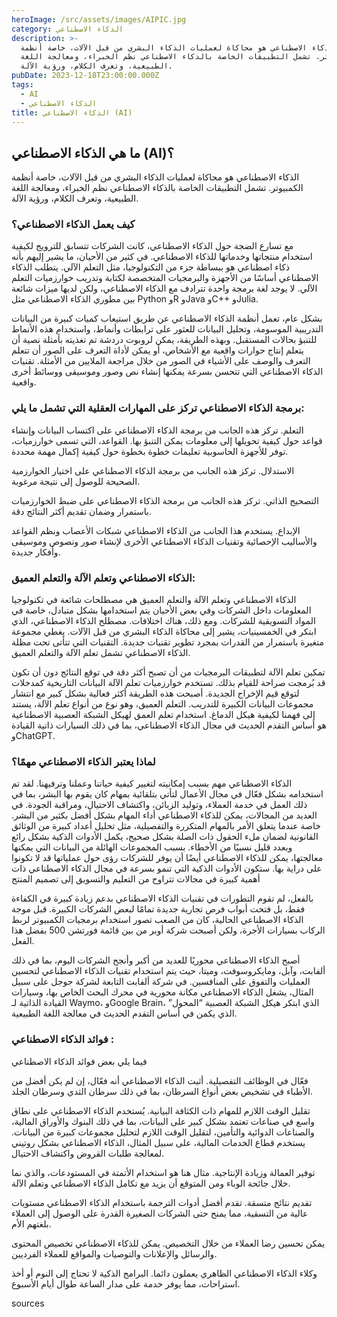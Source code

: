 ```yaml
---
heroImage: /src/assets/images/AIPIC.jpg
category: الذكاء الاصطناعي
description: >-
  لذكاء الاصطناعي هو محاكاة لعمليات الذكاء البشري من قبل الآلات، خاصة أنظمة
  الكمبيوتر. تشمل التطبيقات الخاصة بالذكاء الاصطناعي نظم الخبراء، ومعالجة اللغة
  الطبيعية، وتعرف الكلام، ورؤية الآلة.
pubDate: 2023-12-18T23:00:00.000Z
tags:
  - AI
  - الذكاء الاصطناعي
title: الذكاء الاصطناعي (AI)
---
```


## ما هي الذكاء الاصطناعي (AI)؟

الذكاء الاصطناعي هو محاكاة لعمليات الذكاء البشري من قبل الآلات، خاصة أنظمة الكمبيوتر. تشمل التطبيقات الخاصة بالذكاء الاصطناعي نظم الخبراء، ومعالجة اللغة الطبيعية، وتعرف الكلام، ورؤية الآلة.

### كيف يعمل الذكاء الاصطناعي؟

مع تسارع الضجة حول الذكاء الاصطناعي، كانت الشركات تتسابق للترويج لكيفية استخدام منتجاتها وخدماتها للذكاء الاصطناعي. في كثير من الأحيان، ما يشير إليهم بأنه ذكاء اصطناعي هو ببساطة جزء من التكنولوجيا، مثل التعلم الآلي. يتطلب الذكاء الاصطناعي أساسًا من الأجهزة والبرمجيات المتخصصة لكتابة وتدريب خوارزميات التعلم الآلي. لا يوجد لغة برمجة واحدة تترادف مع الذكاء الاصطناعي، ولكن لديها ميزات شائعة بين مطوري الذكاء الاصطناعي مثل Python وR وJava وC++ وJulia.

بشكل عام، تعمل أنظمة الذكاء الاصطناعي عن طريق استيعاب كميات كبيرة من البيانات التدريبية الموسومة، وتحليل البيانات للعثور على ترابطات وأنماط، واستخدام هذه الأنماط للتنبؤ بحالات المستقبل. وبهذه الطريقة، يمكن لروبوت دردشة تم تغذيته بأمثلة نصية أن يتعلم إنتاج حوارات واقعية مع الأشخاص، أو يمكن لأداة التعرف على الصور أن تتعلم التعرف والوصف على الأشياء في الصور من خلال مراجعة الملايين من الأمثلة. تقنيات الذكاء الاصطناعي التي تتحسن بسرعة يمكنها إنشاء نص وصور وموسيقى ووسائط أخرى واقعية.

### برمجة الذكاء الاصطناعي تركز على المهارات العقلية التي تشمل ما يلي:

التعلم. تركز هذه الجانب من برمجة الذكاء الاصطناعي على اكتساب البيانات وإنشاء قواعد حول كيفية تحويلها إلى معلومات يمكن التنبؤ بها. القواعد، التي تسمى خوارزميات، توفر للأجهزة الحاسوبية تعليمات خطوة بخطوة حول كيفية إكمال مهمة محددة.

الاستدلال. تركز هذه الجانب من برمجة الذكاء الاصطناعي على اختيار الخوارزمية الصحيحة للوصول إلى نتيجة مرغوبة.

التصحيح الذاتي. تركز هذه الجانب من برمجة الذكاء الاصطناعي على ضبط الخوارزميات باستمرار وضمان تقديم أكثر النتائج دقة.

الإبداع. يستخدم هذا الجانب من الذكاء الاصطناعي شبكات الأعصاب ونظم القواعد والأساليب الإحصائية وتقنيات الذكاء الاصطناعي الأخرى لإنشاء صور ونصوص وموسيقى وأفكار جديدة.

### الذكاء الاصطناعي وتعلم الآلة والتعلم العميق:

الذكاء الاصطناعي وتعلم الآلة والتعلم العميق هي مصطلحات شائعة في تكنولوجيا المعلومات داخل الشركات وفي بعض الأحيان يتم استخدامها بشكل متبادل، خاصة في المواد التسويقية للشركات. ومع ذلك، هناك اختلافات. مصطلح الذكاء الاصطناعي، الذي ابتكر في الخمسينيات، يشير إلى محاكاة الذكاء البشري من قبل الآلات. يغطي مجموعة متغيرة باستمرار من القدرات بمجرد تطوير تقنيات جديدة. التقنيات التي تتأتى تحت مظلة الذكاء الاصطناعي تشمل تعلم الآلة والتعلم العميق.

تمكين تعلم الآلة لتطبيقات البرمجيات من أن تصبح أكثر دقة في توقع النتائج دون أن تكون قد بُرمجت صراحة للقيام بذلك. تستخدم خوارزميات تعلم الآلة البيانات التاريخية كمدخلات لتوقع قيم الإخراج الجديدة. أصبحت هذه الطريقة أكثر فعالية بشكل كبير مع انتشار مجموعات البيانات الكبيرة للتدريب. التعلم العميق، وهو نوع من أنواع تعلم الآلة، يستند إلى فهمنا لكيفية هيكل الدماغ. استخدام تعلم العمق لهيكل الشبكة العصبية الاصطناعية هو أساس التقدم الحديث في مجال الذكاء الاصطناعي، بما في ذلك السيارات ذاتية القيادة وChatGPT.

### لماذا يعتبر الذكاء الاصطناعي مهمًا؟

الذكاء الاصطناعي مهم بسبب إمكانيته لتغيير كيفية حياتنا وعملنا وترفيهنا. لقد تم استخدامه بشكل فعّال في مجال الأعمال لتأتي بتلقائية بمهام كان يقوم بها البشر، بما في ذلك العمل في خدمة العملاء، وتوليد الزبائن، واكتشاف الاحتيال، ومراقبة الجودة. في العديد من المجالات، يمكن للذكاء الاصطناعي أداء المهام بشكل أفضل بكثير من البشر. خاصة عندما يتعلق الأمر بالمهام المتكررة والتفصيلية، مثل تحليل أعداد كبيرة من الوثائق القانونية لضمان ملء الحقول ذات الصلة بشكل صحيح، يكمل الأدوات الذكية بشكل رائع وبعدد قليل نسبيًا من الأخطاء. بسبب المجموعات الهائلة من البيانات التي يمكنها معالجتها، يمكن للذكاء الاصطناعي أيضًا أن يوفر للشركات رؤى حول عملياتها قد لا تكونوا على دراية بها. ستكون الأدوات الذكية التي تنمو بسرعة في مجال الذكاء الاصطناعي ذات أهمية كبيرة في مجالات تتراوح من التعليم والتسويق إلى تصميم المنتج

بالفعل، لم تقوم التطورات في تقنيات الذكاء الاصطناعي بدعم زيادة كبيرة في الكفاءة فقط، بل فتحت أبواب فرص تجارية جديدة تمامًا لبعض الشركات الكبيرة. قبل موجة الذكاء الاصطناعي الحالية، كان من الصعب تصور استخدام برمجيات الكمبيوتر لربط الركاب بسيارات الأجرة، ولكن أصبحت شركة أوبر من بين قائمة فورتشن 500 بفضل هذا الفعل.

أصبح الذكاء الاصطناعي محوريًا للعديد من أكبر وأنجح الشركات اليوم، بما في ذلك ألفابت، وآبل، ومايكروسوفت، وميتا، حيث يتم استخدام تقنيات الذكاء الاصطناعي لتحسين العمليات والتفوق على المنافسين. في شركة ألفابت التابعة لشركة جوجل على سبيل المثال، يشغل الذكاء الاصطناعي مكانة محورية في محرك البحث الخاص بها، وسيارات القيادة الذاتية لـ Waymo، وGoogle Brain، الذي ابتكر هيكل الشبكة العصبية “المحول” الذي يكمن في أساس التقدم الحديث في معالجة اللغة الطبيعية.

### فوائد الذكاء الاصطناعي :

فيما يلي بعض فوائد الذكاء الاصطناعي

فعّال في الوظائف التفصيلية. أثبت الذكاء الاصطناعي أنه فعّال، إن لم يكن أفضل من الأطباء في تشخيص بعض أنواع السرطان، بما في ذلك سرطان الثدي وسرطان الجلد.

تقليل الوقت اللازم للمهام ذات الكثافة البيانية. يُستخدم الذكاء الاصطناعي على نطاق واسع في صناعات تعتمد بشكل كبير على البيانات، بما في ذلك البنوك والأوراق المالية، والصناعات الدوائية والتأمين، لتقليل الوقت اللازم لتحليل مجموعات كبيرة من البيانات. يستخدم قطاع الخدمات المالية، على سبيل المثال، الذكاء الاصطناعي بشكل روتيني لمعالجة طلبات القروض واكتشاف الاحتيال.

توفير العمالة وزيادة الإنتاجية. مثال هنا هو استخدام الأتمتة في المستودعات، والذي نما خلال جائحة الوباء ومن المتوقع أن يزيد مع تكامل الذكاء الاصطناعي وتعلم الآلة.

تقديم نتائج متسقة. تقدم أفضل أدوات الترجمة باستخدام الذكاء الاصطناعي مستويات عالية من التسقية، مما يمنح حتى الشركات الصغيرة القدرة على الوصول إلى العملاء بلغتهم الأم.

يمكن تحسين رضا العملاء من خلال التخصيص. يمكن للذكاء الاصطناعي تخصيص المحتوى والرسائل والإعلانات والتوصيات والمواقع للعملاء الفرديين.

وكلاء الذكاء الاصطناعي الظاهري يعملون دائما. البرامج الذكية لا تحتاج إلى النوم أو أخذ استراحات، مما يوفر خدمة على مدار الساعة طوال أيام الأسبوع.

sources
